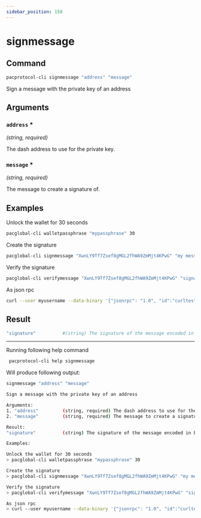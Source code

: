```yaml
---
sidebar_position: 158
---
```


# signmessage
## Command

```bash
pacprotocol-cli signmessage "address" "message"
```

Sign a message with the private key of an address



## Arguments

### `address` <span class='asterisk'>*</span>
*(string, required)*

The dash address to use for the private key.


### `message` <span class='asterisk'>*</span>
*(string, required)*

The message to create a signature of.


## Examples


Unlock the wallet for 30 seconds

```bash
pacglobal-cli walletpassphrase "mypassphrase" 30
```



Create the signature

```bash
pacglobal-cli signmessage "XwnLY9Tf7Zsef8gMGL2fhWA9ZmMjt4KPwG" "my message"
```



Verify the signature

```bash
pacglobal-cli verifymessage "XwnLY9Tf7Zsef8gMGL2fhWA9ZmMjt4KPwG" "signature" "my message"
```



As json rpc

```bash
curl --user myusername --data-binary '{"jsonrpc": "1.0", "id":"curltest", "method": "signmessage", "params": ["XwnLY9Tf7Zsef8gMGL2fhWA9ZmMjt4KPwG", "my message"] }' -H 'content-type: text/plain;' http://127.0.0.1:1111/
```
## Result
```bash
"signature"          #(string) The signature of the message encoded in base 64
```


___

Running following help command
```bash
 pacprotocol-cli help signmessage
```
Will produce following output:


```bash
signmessage "address" "message"

Sign a message with the private key of an address

Arguments:
1. "address"         (string, required) The dash address to use for the private key.
2. "message"         (string, required) The message to create a signature of.

Result:
"signature"          (string) The signature of the message encoded in base 64

Examples:

Unlock the wallet for 30 seconds
> pacglobal-cli walletpassphrase "mypassphrase" 30

Create the signature
> pacglobal-cli signmessage "XwnLY9Tf7Zsef8gMGL2fhWA9ZmMjt4KPwG" "my message"

Verify the signature
> pacglobal-cli verifymessage "XwnLY9Tf7Zsef8gMGL2fhWA9ZmMjt4KPwG" "signature" "my message"

As json rpc
> curl --user myusername --data-binary '{"jsonrpc": "1.0", "id":"curltest", "method": "signmessage", "params": ["XwnLY9Tf7Zsef8gMGL2fhWA9ZmMjt4KPwG", "my message"] }' -H 'content-type: text/plain;' http://127.0.0.1:1111/

```

